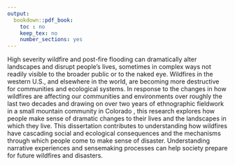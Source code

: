 ```yaml
---
output:
  bookdown::pdf_book:
    toc : no
    keep_tex: no
    number_sections: yes
---
```


<!-- Remember, It can't be longer than 150 words! -->

High severity wildfire and post-fire flooding can dramatically alter landscapes and disrupt people's lives, sometimes in complex ways not readily visible to the broader public or to the naked eye. Wildfires in the western U.S., and elsewhere in the world, are becoming more destructive for communities and ecological systems. In response to the changes in how wildfires are affecting our communities and environments over roughly the last two decades and drawing on over two years of ethnographic fieldwork in a small mountain community in Colorado , this research explores how people make sense of dramatic changes to their lives and the landscapes in which they live. This dissertation contributes to understanding how wildfires have cascading social and ecological consequences and the mechanisms through which people come to make sense of disaster. Understanding narrative experiences and sensemaking processes can help society prepare for future wildfires and disasters.


